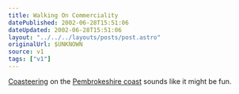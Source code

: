 ```yaml
---
title: Walking On Commerciality
datePublished: 2002-06-28T15:51:06
dateUpdated: 2002-06-28T15:51:06
layout: "../../../layouts/posts/post.astro"
originalUrl: $UNKNOWN
source: v1
tags: ["v1"]
---
```


[Coasteering][1] on the [Pembrokeshire coast][2] sounds like it might be fun.

[1]: http://www.tyf.com/ "The TYF Group's Coasteering holidays"
[2]: http://www.pembrokeshirecoast.org.uk/ "The Pembrokeshire Coast National Park Authority"
